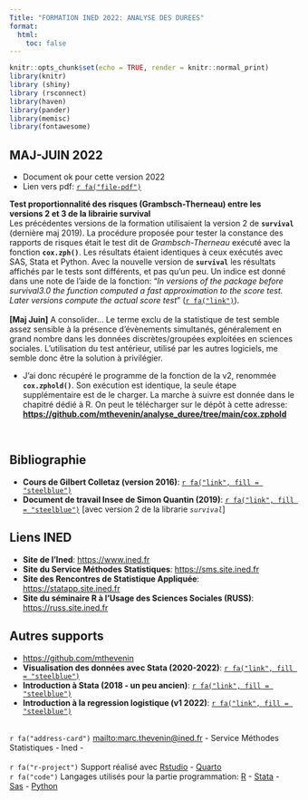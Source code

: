 ---
Title: "FORMATION INED 2022: ANALYSE DES DUREES"
format:
  html:
    toc: false
---

```{r setup, include=FALSE}
knitr::opts_chunk$set(echo = TRUE, render = knitr::normal_print)
library(knitr)
library (shiny)
library (rsconnect)
library(haven)
library(pander)
library(memisc)
library(fontawesome)
```



::: {.callout-tip appearance="simple" icon=false}
## **MAJ-JUIN 2022**

-  Document ok pour cette version 2022 
- Lien vers pdf: [`r fa("file-pdf")`](https://github.com/mthevenin/analyse_duree/blob/main/ANALYSE%20DES%20DUREES%20-%202022.pdf)   
:::

::: callout-warning   
**Test proportionnalité des risques (Grambsch-Therneau) entre les versions 2 et 3 de la librairie survival**  
Les précédentes versions de la formation utilisaient la version 2 de **`survival`** (dernière maj 2019). La procédure proposée pour tester la constance des rapports de risques était le test dit de *Grambsch-Therneau* exécuté avec la fonction **`cox.zph()`**. Les résultats étaient identiques à ceux exécutés avec SAS, Stata et Python. Avec la nouvelle version de **`survival`** les résultats affichés par le tests sont différents, et pas qu'un peu. Un indice est donné dans une note de l'aide de la fonction: "*In versions of the package before survival3.0 the function computed a fast approximation to the score test. Later versions compute the actual score test*" ([`r fa("link")`](https://runebook.dev/en/docs/r/library/survival/html/cox.zph)).  
<br>
**[Maj Juin]** A consolider... Le terme exclu de la statistique de test semble assez sensible à la présence d'évènements simultanés, généralement en grand nombre dans les données discrètes/groupées exploitées en sciences sociales. L'utilisation du test antérieur, utilisé par les autres logiciels, me semble donc être la solution à privilégier.

- J'ai donc récupéré le programme de la fonction de la v2, renommée **`cox.zphold()`**. Son exécution est identique, la seule étape supplémentaire est de le charger. La marche à suivre est donnée dans le chapitré dédié à R. On peut le télécharger sur le dépôt à cette adresse: **<https://github.com/mthevenin/analyse_duree/tree/main/cox.zphold>** 
:::


<br>


::: {.callout-note icon=false}  
## Bibliographie

- **Cours de Gilbert Colletaz (version 2016)**: [`r fa("link", fill = "steelblue")`](https://docplayer.fr/69359088-Modeles-de-survie-notes-de-cours-master-2-esa-voies-professionnelle-et-recherche-gilbert-colletaz.html) 
- **Document de travail Insee de Simon Quantin (2019)**: [`r fa("link", fill = "steelblue")`](https://www.insee.fr/fr/statistiques/3695681) [avec version 2 de la librarie *`survival`*]  
:::


::: {.callout-note icon=false}  
## Liens INED

* **Site de l'Ined**: <https://www.ined.fr>  
* **Site du Service Méthodes Statistiques**: <https://sms.site.ined.fr> 
* **Site des Rencontres de Statistique Appliquée**: <https://statapp.site.ined.fr>
* **Site du séminaire R à l'Usage des Sciences Sociales (RUSS)**: <https://russ.site.ined.fr> 
:::


::: {.callout-note icon=false}  
## Autres supports

* <https://github.com/mthevenin>
* **Visualisation des données avec Stata (2020-2022)**: [`r fa("link", fill = "steelblue")`](https://mthevenin.github.io/stata_fr/index.html)
* **Introduction à Stata (2018 - un peu ancien)**: [`r fa("link", fill = "steelblue")`](https://mthevenin.github.io/formation_stata/)
* **Introduction à la regression logistique (v1 2022)**: [`r fa("link", fill = "steelblue")`](https://github.com/mthevenin/intro_logit/blob/main/mod%C3%A8le%20logit%20v1%20-%20final.pdf) 
:::


<br>
`r fa("address-card")` <mailto:marc.thevenin@ined.fr> - Service Méthodes Statistiques - Ined -  
<br>
`r fa("r-project")` Support réalisé avec [Rstudio](href:https://www.rstudio.com) - [Quarto](https://quarto.org/)  
`r fa("code")` Langages utilisés pour la partie programmation: [R](https://www.r-project.org/) - [Stata](https://www.stata.com/) - [Sas](https://www.sas.com/fr_fr/home.html) - [Python](https://www.python.org/) 

